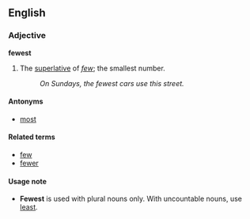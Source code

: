 ==English==
===Adjective===
'''fewest'''

#The [[superlative]] of ''[[few]]''; the smallest number.
#:''On Sundays, the fewest cars use this street.''

====Antonyms====
*[[most]]

====Related terms====
*[[few]]
*[[fewer]]

====Usage note====
*'''Fewest''' is used with plural nouns only. With uncountable nouns, use [[least]].